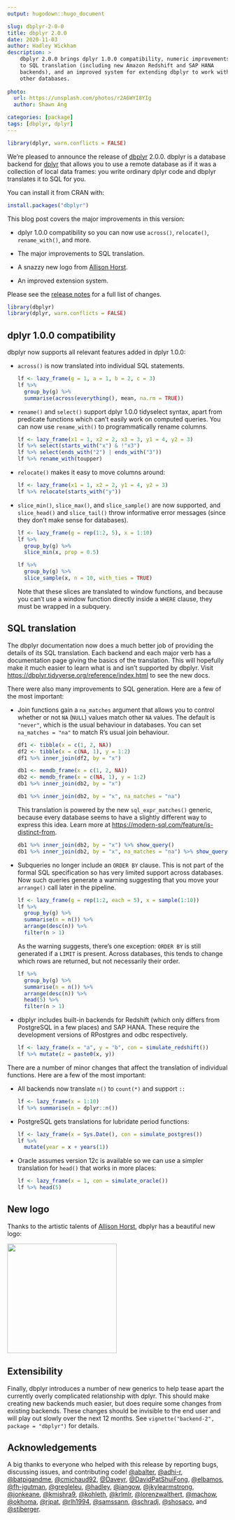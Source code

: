 ```yaml
---
output: hugodown::hugo_document

slug: dbplyr-2-0-0
title: dbplyr 2.0.0
date: 2020-11-03
author: Hadley Wickham
description: >
    dbplyr 2.0.0 brings dplyr 1.0.0 compatibility, numeric improvements
    to SQL translation (including new Amazon Redshift and SAP HANA 
    backends), and an improved system for extending dbplyr to work with
    other databases.
    
photo:
  url: https://unsplash.com/photos/r2A6WYI8YIg
  author: Shawn Ang

categories: [package] 
tags: [dbplyr, dplyr]
---
```


```r
library(dplyr, warn.conflicts = FALSE)
```

We're pleased to announce the release of [dbplyr](https://dbplyr.tidyverse.org/) 2.0.0.
dbplyr is a database backend for [dplyr](https://dplyr.tidyverse.org/) that allows you to use a remote database as if it was a collection of local data frames: you write ordinary dplyr code and dbplyr translates it to SQL for you.

You can install it from CRAN with:

```r
install.packages("dbplyr")
```

This blog post covers the major improvements in this version:

-   dplyr 1.0.0 compatibility so you can now use `across()`, `relocate()`, `rename_with()`, and more.

-   The major improvements to SQL translation.

-   A snazzy new logo from [Allison Horst](https://www.allisonhorst.com).

-   An improved extension system.

Please see the [release notes](https://github.com/tidyverse/dbplyr/releases/tag/v2.0.0) for a full list of changes.

```r
library(dbplyr)
library(dplyr, warn.conflicts = FALSE)
```

## dplyr 1.0.0 compatibility

dbplyr now supports all relevant features added in dplyr 1.0.0:

-   `across()` is now translated into individual SQL statements.

    ```r
    lf <- lazy_frame(g = 1, a = 1, b = 2, c = 3)
    lf %>% 
      group_by(g) %>% 
      summarise(across(everything(), mean, na.rm = TRUE))
    ```

-   `rename()` and `select()` support dplyr 1.0.0 tidyselect syntax, apart from predicate functions which can't easily work on computed queries.
    You can now use `rename_with()` to programmatically rename columns.

    ```r
    lf <- lazy_frame(x1 = 1, x2 = 2, x3 = 3, y1 = 4, y2 = 3)
    lf %>% select(starts_with("x") & !"x3")
    lf %>% select(ends_with("2") | ends_with("3"))
    lf %>% rename_with(toupper)
    ```

-   `relocate()` makes it easy to move columns around:

    ```r
    lf <- lazy_frame(x1 = 1, x2 = 2, y1 = 4, y2 = 3)
    lf %>% relocate(starts_with("y"))
    ```

-   `slice_min()`, `slice_max()`, and `slice_sample()` are now supported, and `slice_head()` and `slice_tail()` throw informative error messages (since they don't make sense for databases).

    ```r
    lf <- lazy_frame(g = rep(1:2, 5), x = 1:10)
    lf %>% 
      group_by(g) %>% 
      slice_min(x, prop = 0.5)

    lf %>% 
      group_by(g) %>% 
      slice_sample(x, n = 10, with_ties = TRUE)
    ```

    Note that these slices are translated to window functions, and because you can't use a window function directly inside a `WHERE` clause, they must be wrapped in a subquery.

## SQL translation

The dbplyr documentation now does a much better job of providing the details of its SQL translation.
Each backend and each major verb has a documentation page giving the basics of the translation.
This will hopefully make it much easier to learn what is and isn't supported by dbplyr.
Visit <https://dbplyr.tidyverse.org/reference/index.html> to see the new docs.

There were also many improvements to SQL generation.
Here are a few of the most important:

-   Join functions gain a `na_matches` argument that allows you to control whether or not `NA` (`NULL`) values match other `NA` values.
    The default is `"never"`, which is the usual behaviour in databases.
    You can set `na_matches = "na"` to match R's usual join behaviour.

    ```r
    df1 <- tibble(x = c(1, 2, NA))
    df2 <- tibble(x = c(NA, 1), y = 1:2)
    df1 %>% inner_join(df2, by = "x")

    db1 <- memdb_frame(x = c(1, 2, NA))
    db2 <- memdb_frame(x = c(NA, 1), y = 1:2)
    db1 %>% inner_join(db2, by = "x")

    db1 %>% inner_join(db2, by = "x", na_matches = "na")
    ```

    This translation is powered by the new `sql_expr_matches()` generic, because every database seems to have a slightly different way to express this idea.
    Learn more at <https://modern-sql.com/feature/is-distinct-from>.

    ```r
    db1 %>% inner_join(db2, by = "x") %>% show_query()
    db1 %>% inner_join(db2, by = "x", na_matches = "na") %>% show_query()
    ```

-   Subqueries no longer include an `ORDER BY` clause.
    This is not part of the formal SQL specification so has very limited support across databases.
    Now such queries generate a warning suggesting that you move your `arrange()` call later in the pipeline.

    ```r
    lf <- lazy_frame(g = rep(1:2, each = 5), x = sample(1:10))
    lf %>% 
      group_by(g) %>% 
      summarise(n = n()) %>% 
      arrange(desc(n)) %>% 
      filter(n > 1)
    ```

    As the warning suggests, there's one exception: `ORDER BY` is still generated if a `LIMIT` is present.
    Across databases, this tends to change which rows are returned, but not necessarily their order.

    ```r
    lf %>% 
      group_by(g) %>% 
      summarise(n = n()) %>% 
      arrange(desc(n)) %>% 
      head(5) %>% 
      filter(n > 1)
    ```

-   dbplyr includes built-in backends for Redshift (which only differs from PostgreSQL in a few places) and SAP HANA. These require the development versions of RPostgres and odbc respectively.

    ```r
    lf <- lazy_frame(x = "a", y = "b", con = simulate_redshift())
    lf %>% mutate(z = paste0(x, y))
    ```

There are a number of minor changes that affect the translation of individual functions.
Here are a few of the most important:

-   All backends now translate `n()` to `count(*)` and support `::`

    ```r
    lf <- lazy_frame(x = 1:10)
    lf %>% summarise(n = dplyr::n())
    ```

-   PostgreSQL gets translations for lubridate period functions:

    ```r
    lf <- lazy_frame(x = Sys.Date(), con = simulate_postgres())
    lf %>%
      mutate(year = x + years(1))
    ```

-   Oracle assumes version 12c is available so we can use a simpler translation for `head()` that works in more places:

    ```r
    lf <- lazy_frame(x = 1, con = simulate_oracle())
    lf %>% head(5)
    ```

## New logo

Thanks to the artistic talents of [Allison Horst](https://www.allisonhorst.com), dbplyr has a beautiful new logo:

<img src="dbplyr.png" width="250"/>

## Extensibility

Finally, dbplyr introduces a number of new generics to help tease apart the currently overly complicated relationship with dplyr.
This should make creating new backends much easier, but does require some changes from existing backends.
These changes should be invisible to the end user and will play out slowly over the next 12 months.
See `vignette("backend-2", package = "dbplyr")` for details.

## Acknowledgements

A big thanks to everyone who helped with this release by reporting bugs, discussing issues, and contributing code!
[\@abalter](https://github.com/abalter), [\@adhi-r](https://github.com/adhi-r), [\@batpigandme](https://github.com/batpigandme), [\@cmichaud92](https://github.com/cmichaud92), [\@Daveyr](https://github.com/Daveyr), [\@DavidPatShuiFong](https://github.com/DavidPatShuiFong), [\@elbamos](https://github.com/elbamos), [\@fh-jgutman](https://github.com/fh-jgutman), [\@gregleleu](https://github.com/gregleleu), [\@hadley](https://github.com/hadley), [\@iangow](https://github.com/iangow), [\@jkylearmstrong](https://github.com/jkylearmstrong), [\@jonkeane](https://github.com/jonkeane), [\@kmishra9](https://github.com/kmishra9), [\@kohleth](https://github.com/kohleth), [\@krlmlr](https://github.com/krlmlr), [\@lorenzwalthert](https://github.com/lorenzwalthert), [\@machow](https://github.com/machow), [\@okhoma](https://github.com/okhoma), [\@rjpat](https://github.com/rjpat), [\@rlh1994](https://github.com/rlh1994), [\@samssann](https://github.com/samssann), [\@schradj](https://github.com/schradj), [\@shosaco](https://github.com/shosaco), and [\@stiberger](https://github.com/stiberger).
